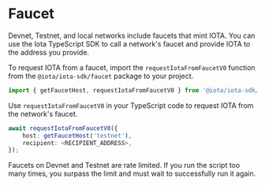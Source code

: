 # Faucet


Devnet, Testnet, and local networks include faucets that mint IOTA. You can use the Iota TypeScript
SDK to call a network's faucet and provide IOTA to the address you provide.

To request IOTA from a faucet, import the `requestIotaFromFaucetV0` function from the
`@iota/iota-sdk/faucet` package to your project.

```typescript
import { getFaucetHost, requestIotaFromFaucetV0 } from '@iota/iota-sdk/faucet';
```

Use `requestIotaFromFaucetV0` in your TypeScript code to request IOTA from the network's faucet.

```typescript
await requestIotaFromFaucetV0({
	host: getFaucetHost('testnet'),
	recipient: <RECIPIENT_ADDRESS>,
});
```

<Callout type="info">
	Faucets on Devnet and Testnet are rate limited. If you run the script too many times, you surpass
	the limit and must wait to successfully run it again.
</Callout>
